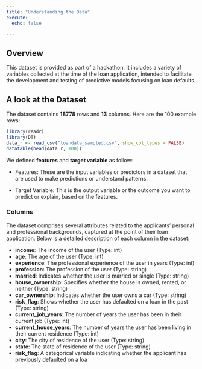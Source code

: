 ```yaml
---
title: "Understanding the Data"
execute:
  echo: false

---
```


## Overview

This dataset is provided as part of a hackathon. It includes a variety of variables collected at the time of the loan application, intended to facilitate the development and testing of predictive models focusing on loan defaults.


## A look at the Dataset

The dataset contains **18778** rows and **13** columns. Here are the 100 example rows:


```r
library(readr)
library(DT)
data_r <- read_csv("loandata_sampled.csv", show_col_types = FALSE)
datatable(head(data_r, 100))
```

::: {.callout-tip appearance="simple"}

We defined **features** and **target variable** as follow:

- Features: These are the input variables or predictors in a dataset that are used to make predictions or understand patterns.

- Target Variable: This is the output variable or the outcome you want to predict or explain, based on the features.

:::


### Columns


The dataset comprises several attributes related to the applicants' personal and professional backgrounds, captured at the point of their loan application. Below is a detailed description of each column in the dataset:

- **income**: The income of the user (Type: int)
- **age**: The age of the user (Type: int)
- **experience**: The professional experience of the user in years (Type: int)
- **profession**: The profession of the user (Type: string)
- **married**: Indicates whether the user is married or single (Type: string)
- **house_ownership**: Specifies whether the house is owned, rented, or neither (Type: string)
- **car_ownership**: Indicates whether the user owns a car (Type: string)
- **risk_flag**: Shows whether the user has defaulted on a loan in the past (Type: string)
- **current_job_years**: The number of years the user has been in their current job (Type: int)
- **current_house_years**: The number of years the user has been living in their current residence (Type: int)
- **city**: The city of residence of the user (Type: string)
- **state**: The state of residence of the user (Type: string)
- **risk_flag**: A categorical variable indicating whether the applicant has previously defaulted on a loa


$\,$
